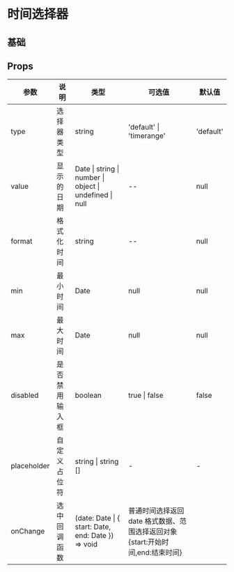 # 时间选择器

## 基础


<DemoBase />

## Props

| 参数        | 说明           | 类型                                                    | 可选值                                                                        | 默认值    |
| ----------- | -------------- | ------------------------------------------------------- | ----------------------------------------------------------------------------- | --------- |
| type        | 选择器类型     | string                                                  | 'default' \| 'timerange'                                                      | 'default' |
| value       | 显示的日期     | Date \| string \| number \| object \| undefined \| null | --                                                                            | null      |
| format      | 格式化时间     | string                                                  | --                                                                            | null      |
| min         | 最小时间       | Date                                                    | null                                                                          | null      |
| max         | 最大时间       | Date                                                    | null                                                                          | null      |
| disabled    | 是否禁用输入框 | boolean                                                 | true \| false                                                                 | false     |
| placeholder | 自定义占位符   | string \| string []                                     | -                                                                             | -         |
| onChange    | 选中回调函数   | (date: Date \| { start: Date, end: Date }) => void      | 普通时间选择返回 date 格式数据、范围选择返回对象{start:开始时间,end:结束时间} |
